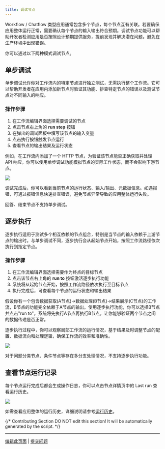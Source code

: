 ```yaml
---
title: 调试节点
---
```


Workflow / Chatflow 类型应用通常包含多个节点，每个节点互有关联。若要确保应用整体运行正常，需要确认每个节点的输入输出符合预期。调试节点功能可以帮助开发者检测应用是否按照设计预期提供服务，提前发现并解决潜在问题，避免在生产环境中出现错误。

你可以通过以下两种模式调试节点。

## 单步调试

单步调试允许你对工作流内的特定节点进行独立测试，无需执行整个工作流。它可以帮助开发者在应用内添加新节点时验证其功能、排查特定节点的错误以及测试节点对不同输入的响应。

### 操作步骤

1. 在工作流编辑界面选择需要调试的节点
2. 点击节点右上角的 **run step** 按钮
3. 在弹出的调试面板中填写该节点的输入变量
4. 点击执行按钮触发节点运行
5. 查看节点的输出结果及运行状态

例如，在工作流内添加了一个 HTTP 节点，为验证该节点能否正确获取并处理 API 响应，你可以使用单步调试功能模拟节点的实际工作状态，而不会影响下游节点。

![](https://assets-docs.dify.ai/2025/04/376c9de6f92cb7a5f97a6661c5e0e9eb.png)

调试完成后，你可以看到当前节点的运行状态、输入/输出、元数据信息。如遇报错，可通过报错信息快速排查错误，避免节点异常导致的应用整体运行失败。

<Warning>
    回答、结束节点不支持单步调试。
</Warning>

## 逐步执行

逐步执行适用于测试多个相互依赖的节点组合，特别是当节点的输入依赖于上游节点的输出时。与单步调试不同，逐步执行会从起始节点开始，按照工作流路径依次执行到指定节点。

### 操作步骤

1. 在工作流编辑界面选择需要作为终点的目标节点
2. 点击该节点右上角的 **run to** 按钮激活逐步执行功能
3. 系统将从起始节点开始，按照工作流路径依次执行至目标节点
4. 执行完成后，可查看每个节点的运行状态和输出结果

假设你有一个包含数据获取(A节点)→数据处理(B节点)→结果展示(C节点)的工作流，B节点的功能完全依赖于A节点的输出。使用逐步执行功能，你可以选择B节点并点击"run to"，系统将先执行A节点再执行B节点，让你能够验证两个节点之间的数据传递是否正常。

逐步执行过程中，你可以观察局部工作流的运行情况，基于结果及时调整节点的配置、数据流向和处理逻辑，确保工作流的效率和准确性。

![](https://assets-docs.dify.ai/2025/04/5bb7e8c6e2f0af38d272d2f4bfa3e90a.png)

<Warning>
    对于问题分类节点、条件节点等存在多分支处理情况，不支持逐步执行功能。
</Warning>

## 查看节点运行记录

每个节点运行完成后都会生成操作日志，你可以点击节点详情页中的 Last run 查看运行历史。

![](https://assets-docs.dify.ai/2025/04/5ee92e6406979f5101d21865f95a86e5.png)

如需查看应用整体的运行历史，详细说明请参考[运行历史](/zh-hans/guides/workflow/debug-and-preview/history-and-logs)。

{/*
Contributing Section
DO NOT edit this section!
It will be automatically generated by the script.
*/}

---

[编辑此页面](https://github.com/langgenius/dify-docs/edit/main/zh-hans/guides/workflow/debug-and-preview/debug-node-block-point.mdx) | [提交问题](https://github.com/langgenius/dify-docs/issues/new?title=文档问题%3A%20-node-block-po&body=%23%23%20问题描述%0A%3C%21--%20请简要描述您发现的问题%20--%3E%0A%0A%23%23%20页面链接%0Ahttps%3A%2F%2Fgithub.com%2Flanggenius%2Fdify-docs%2Fblob%2Fmain%2Fzh-hans/guides/workflow/debug-and-preview%2Fdebug-node-block-point.mdx%0A%0A%23%23%20建议修改%0A%3C%21--%20如果有具体的修改建议，请在此说明%20--%3E%0A%0A%3C%21--%20感谢您对文档质量的关注！%20--%3E)

